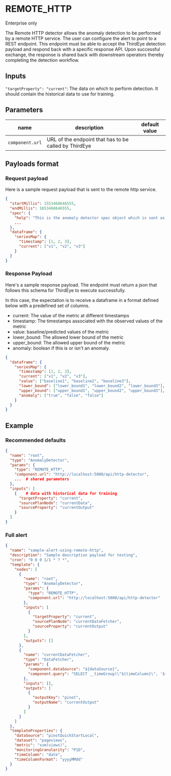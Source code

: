 
# REMOTE_HTTP

<Callout>
    Enterprise only
</Callout>

The Remote HTTP detector allows the anomaly detection to be performed by a remote HTTP service. The user can configure the alert to point to a REST endpoint. This endpoint must be able to accept the ThirdEye detection payload and respond back with a specific response API. Upon successful exchange, the response is shared back with downstream operators thereby completing the detection workflow.


## Inputs

`"targetProperty": "current"`: The data on which to perform detection. It should contain the historical data to use for training.


## Parameters

| name  | description  | default value  |
|---|---|---|
|`component.url`| URL of the endpoint that has to be called by ThirdEye | |


## Payloads format

### Request payload

Here is a sample request payload that is sent to the remote http service.

```json
{
  "startMillis": 1553468646555,
  "endMillis": 1653468646555,
  "spec": {
    "help": "This is the anomaly detector spec object which is sent as is to the remote service",
    ...
  },
  "dataframe": {
    "seriesMap": {
      "timestamp": [1, 2, 3],
      "current": ["v1", "v2", "v3"]
    }
  }
}
```


### Response Payload

Here's a sample response payload. The endpoint must return a json that follows this schema for ThirdEye to execute successfully.

In this case, the expectation is to receive a dataframe in a format defined below with a predefined set of columns.
- current: The value of the metric at different timestamps
- timestamp: The timestamps associated with the observed values of the metric
- value: baseline/predicted values of the metric
- lower_bound: The allowed lower bound of the metric
- upper_bound: The allowed upper bound of the metric
- anomaly: boolean if this is or isn't an anomaly.

```json
{
  "dataframe": {
    "seriesMap": {
      "timestamp": [1, 2, 3],
      "current": ["v1", "v2", "v3"],
      "value": ["baseline1", "baseline2", "baseline3"],
      "lower_bound": ["lower_bound1", "lower_bound2", "lower_bound3"],
      "upper_bound": ["upper_bound1", "upper_bound2", "upper_bound3"],
      "anomaly": ["true", "false", "false"]
    }
  }
}
```


## Example

### Recommended defaults

```json
{
  "name": "root",
  "type": "AnomalyDetector", 
  "params": {
    "type": "REMOTE_HTTP", 
    "component.url": "http://localhost:5000/api/http-detector",
    ...  # shared parameters
  },
  "inputs": [
    {    # data with historical data for training
      "targetProperty": "current",
      "sourcePlanNode": "currentData",
      "sourceProperty": "currentOutput"
    }
  ]
}
```


### Full alert

```json
{
  "name": "sample-alert-using-remote-http",
  "description": "Sample description payload for testing",
  "cron": "0 0 0 1/1 * ? *",
  "template": {
    "nodes": [
      {
        "name": "root",
        "type": "AnomalyDetector",
        "params": {
          "type": "REMOTE_HTTP",
          "component.url": "http://localhost:5000/api/http-detector"
        },
        "inputs": [
          {
            "targetProperty": "current",
            "sourcePlanNode": "currentDataFetcher",
            "sourceProperty": "currentOutput"
          }
        ],
        "outputs": []
      },
      {
        "name": "currentDataFetcher",
        "type": "DataFetcher",
        "params": {
          "component.dataSource": "${dataSource}",
          "component.query": "SELECT __timeGroup(\"${timeColumn}\", '${timeColumnFormat}', '${monitoringGranularity}') as ts, ${metric} as met FROM ${dataset} WHERE __timeFilter(\"${timeColumn}\", '${timeColumnFormat}') GROUP BY ts ORDER BY ts LIMIT 1000"
        },
        "inputs": [],
        "outputs": [
          {
            "outputKey": "pinot",
            "outputName": "currentOutput"
          }
        ]
      }
    ]
  },
  "templateProperties": {
    "dataSource": "pinotQuickStartLocal",
    "dataset": "pageviews",
    "metric": "sum(views)",
    "monitoringGranularity": "P1D",
    "timeColumn": "date",
    "timeColumnFormat": "yyyyMMdd"
  }
}
```

